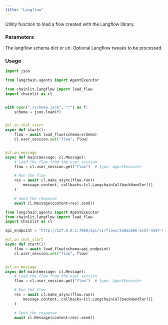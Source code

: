 ```yaml
---
title: "Langflow"
---
```


Utility function to load a flow created with the Langflow library.

### Parameters

<ParamField path="schema" type="Union[Dict, str]">
  The langflow schema dict or url.
</ParamField>
<ParamField path="tweaks" type="Optional[Dict]">
  Optional Langflow tweaks to be processed.
</ParamField>

### Usage

<CodeGroup>

```python from_json
import json

from langchain.agents import AgentExecutor

from chainlit.langflow import load_flow
import chainlit as cl


with open("./schema.json", "r") as f:
    schema = json.load(f)


@cl.on_chat_start
async def start():
    flow = await load_flow(schema=schema)
    cl.user_session.set("flow", flow)


@cl.on_message
async def main(message: cl.Message):
    # Load the flow from the user session
    flow = cl.user_session.get("flow")  # type: AgentExecutor

    # Run the flow
    res = await cl.make_async(flow.run)(
        message.content, callbacks=[cl.LangchainCallbackHandler()]
    )

    # Send the response
    await cl.Message(content=res).send()
```

```python from_api
from langchain.agents import AgentExecutor
from chainlit.langflow import load_flow
import chainlit as cl

api_endpoint = "http://127.0.0.1:7860/api/v1/flows/2a0aa566-bc57-4a97-909a-43328d87daa5"

@cl.on_chat_start
async def start():
    flow = await load_flow(schema=api_endpoint)
    cl.user_session.set("flow", flow)


@cl.on_message
async def main(message: cl.Message):
    # Load the flow from the user session
    flow = cl.user_session.get("flow")  # type: AgentExecutor

    # Run the flow
    res = await cl.make_async(flow.run)(
        message.content, callbacks=[cl.LangchainCallbackHandler()]
    )

    # Send the response
    await cl.Message(content=res).send()
```

</CodeGroup>
